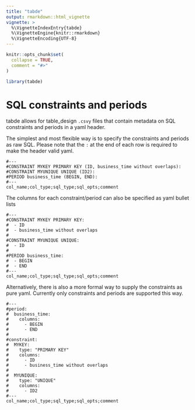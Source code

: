 ```yaml
---
title: "tabde"
output: rmarkdown::html_vignette
vignette: >
  %\VignetteIndexEntry{tabde}
  %\VignetteEngine{knitr::rmarkdown}
  %\VignetteEncoding{UTF-8}
---
```


```r
knitr::opts_chunk$set(
  collapse = TRUE,
  comment = "#>"
)
```

```r
library(tabde)
```

# SQL constraints and periods

tabde allows for table_design `.csvy` files that contain metadata on SQL 
constraints and periods in a yaml header. 

The simplest and most flexible way is to specify the constraints and periods as 
raw SQL. Please note that the `:` at the end of each row is required to make the 
header valid yaml.
```{}
#---
#CONSTRAINT MYKEY PRIMARY KEY (ID, business_time without overlaps):
#CONSTRAINT MYUNIQUE UNIQUE (ID2):
#PERIOD business_time (BEGIN, END):
#---
col_name;col_type;sql_type;sql_opts;comment
```


The columns for each constraint/period can also be specified as yaml bullet
lists
```{}
#---
#CONSTRAINT MYKEY PRIMARY KEY:
#  - ID
#  - business_time without overlaps
#
#CONSTRAINT MYUNIQUE UNIQUE:
#  - ID
#
#PERIOD business_time:
#  - BEGIN
#  - END
#---
col_name;col_type;sql_type;sql_opts;comment
```

Alternatively, there is also a more formal way to supply the constraints
as pure yaml. Currently only constraints and periods are supported this way.
```{}
#---
#period:
#  business_time:
#    columns:
#      - BEGIN
#      - END
#
#constraint:
#  MYKEY:
#    type: "PRIMARY KEY"
#    columns:
#      - ID
#      - business_time without overlaps
#
#  MYUNIQUE:
#    type: "UNIQUE"
#    columns:
#      - ID2
#---
col_name;col_type;sql_type;sql_opts;comment
```


